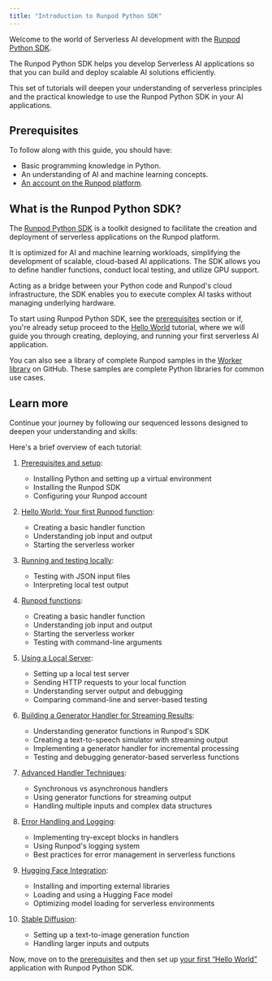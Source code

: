 ```yaml
---
title: "Introduction to Runpod Python SDK"
---
```


Welcome to the world of Serverless AI development with the [Runpod Python SDK](https://github.com/runpod/runpod-python).

The Runpod Python SDK helps you develop Serverless AI applications so that you can build and deploy scalable AI solutions efficiently.

This set of tutorials will deepen your understanding of serverless principles and the practical knowledge to use the Runpod Python SDK in your AI applications.

## Prerequisites

To follow along with this guide, you should have:

* Basic programming knowledge in Python.
* An understanding of AI and machine learning concepts.
* [An account on the Runpod platform](https://www.runpod.io/console/signup).

## What is the Runpod Python SDK?

The [Runpod Python SDK](https://github.com/runpod/runpod-python) is a toolkit designed to facilitate the creation and deployment of serverless applications on the Runpod platform.

It is optimized for AI and machine learning workloads, simplifying the development of scalable, cloud-based AI applications. The SDK allows you to define handler functions, conduct local testing, and utilize GPU support.

Acting as a bridge between your Python code and Runpod's cloud infrastructure, the SDK enables you to execute complex AI tasks without managing underlying hardware.

To start using Runpod Python SDK, see the [prerequisites](/tutorials/sdks/python/get-started/prerequisites) section or if, you're already setup proceed to the [Hello World](/tutorials/sdks/python/get-started/hello-world) tutorial, where we will guide you through creating, deploying, and running your first serverless AI application.

You can also see a library of complete Runpod samples in the [Worker library](https://github.com/runpod-workers) on GitHub. These samples are complete Python libraries for common use cases.

## Learn more

Continue your journey by following our sequenced lessons designed to deepen your understanding and skills:

Here's a brief overview of each tutorial:

1. [Prerequisites and setup](/tutorials/sdks/python/get-started/prerequisites):

   * Installing Python and setting up a virtual environment
   * Installing the Runpod SDK
   * Configuring your Runpod account

2. [Hello World: Your first Runpod function](/tutorials/sdks/python/get-started/hello-world):

   * Creating a basic handler function
   * Understanding job input and output
   * Starting the serverless worker

3. [Running and testing locally](/tutorials/sdks/python/get-started/running-locally):

   * Testing with JSON input files
   * Interpreting local test output

4. [Runpod functions](/tutorials/sdks/python/101/hello):

   * Creating a basic handler function
   * Understanding job input and output
   * Starting the serverless worker
   * Testing with command-line arguments

5. [Using a Local Server](/tutorials/sdks/python/101/local-server-testing):

   * Setting up a local test server
   * Sending HTTP requests to your local function
   * Understanding server output and debugging
   * Comparing command-line and server-based testing

6. [Building a Generator Handler for Streaming Results](/tutorials/sdks/python/101/generator):

   * Understanding generator functions in Runpod's SDK
   * Creating a text-to-speech simulator with streaming output
   * Implementing a generator handler for incremental processing
   * Testing and debugging generator-based serverless functions

7. [Advanced Handler Techniques](/tutorials/sdks/python/101/async):

   * Synchronous vs asynchronous handlers
   * Using generator functions for streaming output
   * Handling multiple inputs and complex data structures

8. [Error Handling and Logging](/tutorials/sdks/python/101/error):

   * Implementing try-except blocks in handlers
   * Using Runpod's logging system
   * Best practices for error management in serverless functions

9. [Hugging Face Integration](/tutorials/sdks/python/102/huggingface-models):

   * Installing and importing external libraries
   * Loading and using a Hugging Face model
   * Optimizing model loading for serverless environments

10. [Stable Diffusion](/tutorials/sdks/python/102/stable-diffusion-text-to-image):

    * Setting up a text-to-image generation function
    * Handling larger inputs and outputs

Now, move on to the [prerequisites](/tutorials/sdks/python/get-started/prerequisites) and then set up [your first “Hello World”](/tutorials/sdks/python/get-started/hello-world) application with Runpod Python SDK.
